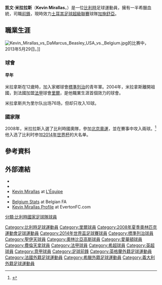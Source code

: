 {{noteta
|G1=足球|G2=EPL|G3=uefa
|T=zh-hans:凯文·米拉拉斯;zh-hk:奇雲·米拉拿斯;zh-tw:凱文·米拉拉斯;
|1=zh-hans:凯文·米拉拉斯;zh-hk:奇雲·米拉拿斯;zh-tw:凱文·米拉拉斯;
|2=zh-hans:米拉拉斯;zh-hk:米拉拿斯;zh-tw:米拉拉斯;
}}
{{Infobox football biography
| name = 凯文·米拉拉斯<br />Kevin Mirallas
| image = Kevin Mirallas.jpg
| image_size = 220
| fullname = Kevin Antonio Joel<br/>Gislain Mirallas y Castillo<ref name="Clubs submit retained and released lists">{{Cite news
| title = Clubs submit retained and released lists
| url = http://www.premierleague.com/en-gb/news/news/2013-14/jun/premier-league-clubs-submit-retained-and-released-lists.html
| publisher = Premier League
| date = 7 June 2013
| accessdate = 24 July 2013
| archive-date = 2013-07-13
| archive-url = https://www.webcitation.org/6I4e0zuBj?url=http://www.premierleague.com/en-gb/news/news/2013-14/jun/premier-league-clubs-submit-retained-and-released-lists.html
| dead-url = no
}}</ref>
| height = {{height|m=1.82}}
|birth_date           = {{Birth date and age|1987|10|05|df=y}}
|birth_place          = {{BEL}}[[列日|列日]]
| currentclub = [[加濟安泰普大都會體育俱樂部|加施舒亞]]
| clubnumber = 27
| position = [[前鋒|前鋒]]
|youthyears1          = 1999–2004 |youthclubs1 = [[皇家標準列治|標準列治]]
|years1               = 2004–2008 |clubs1      = [[里爾足球俱樂部|里爾]]                |caps1 = 76  |goals1 = 10
|years2               = 2008–2010 |clubs2      = [[圣艾蒂安足球俱乐部|聖艾蒂安]] |caps2 = 53  |goals2 = 3
|years3               = 2010–2012 |clubs3      = [[奥林匹亚科斯足球俱乐部|奧林匹亞科斯]]     |caps3 = 52  |goals3 = 34
|years4               = 2012–2019 |clubs4      = [[埃弗顿足球俱乐部|埃弗顿]]|caps4 = 151 |goals4 = 29
| years5 = 2018
| clubs5 = → [[奥林匹亚科斯足球俱乐部|奧林匹亞科斯]] (外借)
| caps5 = 13
| goals5 = 2
| years6 = 2018–2019
| clubs6 = → [[佛羅倫薩足球俱樂部|費倫天拿]] (外借)
| caps6 = 27
| goals6 = 2
|years7               = 2019–2020 |clubs7      = [[皇家安特卫普足球俱乐部|安特衛普]]|caps7 = 18 |goals7 = 2
|years8               = 2020– |clubs8      = [[加濟安泰普大都會體育俱樂部|加施舒亞]] |caps8 = 28|goals8 = 5
|nationalyears1       = 2003      |nationalteam1 = 比利時U16  |nationalcaps1 = 10|nationalgoals1 = 8
|nationalyears2       = 2003–2004 |nationalteam2 = [[比利時17歲以下國家足球隊|比利時U17]]|nationalcaps2 = 13|nationalgoals2 = 7
|nationalyears3       = 2005      |nationalteam3 = [[比利時18歲以下國家足球隊|比利時U18]]|nationalcaps3 = 4 |nationalgoals3 = 0
|nationalyears4       = 2005–2006 |nationalteam4 = [[比利時19歲以下國家足球隊|比利時U19]]|nationalcaps4 = 16|nationalgoals4 = 4
|nationalyears5       = 2006–2007 |nationalteam5 = [[比利時21歲以下國家足球隊|比利時U21]]|nationalcaps5 = 5 |nationalgoals5 = 2
|nationalyears6       = 2007–2018  |nationalteam6 = [[比利時國家足球隊|比利時]]
| nationalcaps6 = 60
| nationalgoals6 = 10 <!--Please adjust the "nationalteam-update" parameter below when adapting the number of caps. Thank you.-->
|club-update          = 2021年9月12日
|nationalteam-update  = 2018年3月28日
}}

'''凯文·米拉拉斯'''（'''Kevin Mirallas'''，{{bd|1987年|10月5日|catidx=Mirallas, Kevin}}）是一位[[比利時|比利時]]足球運動員，擁有一半希臘血統，司職[[前鋒_(足球)|前鋒]]，現時效力[[土耳其足球超級聯賽|土耳其足球超級聯賽]]球隊[[加濟安泰普大都會體育俱樂部|加施舒亞]]。

== 職業生涯 ==
[[File:Kevin_Mirallas_vs_DaMarcus_Beasley_USA_vs._Belgium.jpg|thumb]]的比赛中，2013年5月29日。]]
=== 球會 ===
====早年====
米拉拿斯在12歲時，加入家鄉球會[[標準列日足球俱樂部|標準列治]]的青年軍。2004年，米拉拿斯離開祖國，到法國加盟[[法甲|法甲]]球會[[里爾足球會|里爾]]，是他職業生涯首個效力的球會。

米拉拿斯共为里尔队出场76场，但却只攻入10球。

=== 國家隊 ===
2008年，米拉拉斯入選了比利時國奧隊，參加[[2008年夏季奥林匹克运动会|北京奧運]]，並在賽事中攻入兩球。<ref>{{cite web|publisher=Sports Reference|title=Kevin Mirallas Biography and Statistics|url=http://www.sports-reference.com/olympics/athletes/mi/kevin-mirallas-1.html|accessdate=2009-08-20|archive-date=2011-08-19|archive-url=https://web.archive.org/web/20110819055116/http://www.sports-reference.com/olympics/athletes/mi/kevin-mirallas-1.html|dead-url=no}}</ref>他入选了比利时参加[[2014年世界杯|2014年世界杯]]的大名单。

==參考資料==
{{reflist|2}}

== 外部連結 ==
* {{UEFA player|74685}}
* {{FIFA player|290903}}
* [http://www.lequipe.fr/Football/FootballFicheJoueur21596.html Kevin Mirallas]{{Wayback|url=http://www.lequipe.fr/Football/FootballFicheJoueur21596.html |date=20110716044107 }} at [[L'Équipe|L'Équipe]]
* {{NFT player|pid=23194|Kevin Mirallas}}
*[http://www.belgianfootball.be/en/all-red-devils Belgium Stats]{{Wayback|url=http://www.belgianfootball.be/en/all-red-devils |date=20140707061649 }} at Belgian FA
*[https://web.archive.org/web/20180418031854/http://www.evertonfc.com/player-profile/kevin-mirallas Kevin Mirallas Profile] at EvertonFC.com

{{2008年奧運會男子足球比利時參賽名單}}
{{2014年世界杯足球赛比利时参赛名单}}

{{DEFAULTSORT:Mirallas, Kevin}}

[[Category:比利時足球運動員|Category:比利時足球運動員]]
[[Category:里爾球員|Category:里爾球員]]
[[Category:2008年夏季奧林匹克運動會足球運動員|Category:2008年夏季奧林匹克運動會足球運動員]]
[[Category:2014年世界盃足球賽球員|Category:2014年世界盃足球賽球員]]
[[Category:標準列治球員|Category:標準列治球員]]
[[Category:聖伊天球員|Category:聖伊天球員]]
[[Category:奧林比亞高斯球員|Category:奧林比亞高斯球員]]
[[Category:愛華頓球員|Category:愛華頓球員]]
[[Category:費倫天拿球員|Category:費倫天拿球員]]
[[Category:法甲球員|Category:法甲球員]]
[[Category:希超球員|Category:希超球員]]
[[Category:英超球員|Category:英超球員]]
[[Category:意甲球員|Category:意甲球員]]
[[Category:足球前鋒|Category:足球前鋒]]
[[分類:比利時國家足球隊球員|分類:比利時國家足球隊球員]]
[[Category:英格蘭外籍足球運動員|Category:英格蘭外籍足球運動員]]
[[Category:法國外籍足球運動員|Category:法國外籍足球運動員]]
[[Category:希臘外籍足球運動員|Category:希臘外籍足球運動員]]
[[Category:義大利外籍足球運動員|Category:義大利外籍足球運動員]]